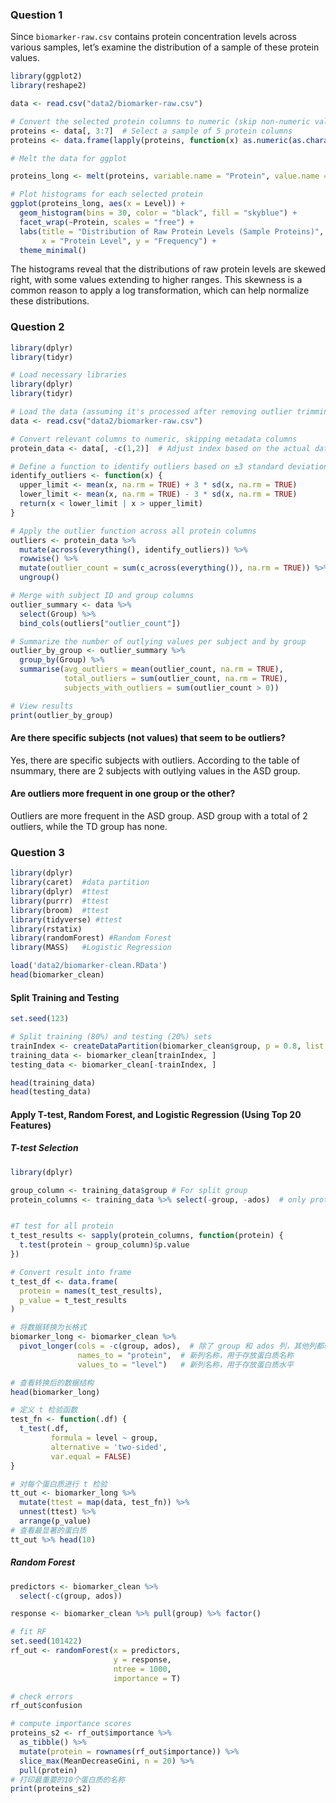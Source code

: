 

### Question 1
Since `biomarker-raw.csv` contains protein concentration levels across various samples, let's examine the distribution of a sample of these protein values.
```r
library(ggplot2)
library(reshape2)
```

```r
data <- read.csv("data2/biomarker-raw.csv")

# Convert the selected protein columns to numeric (skip non-numeric values)
proteins <- data[, 3:7]  # Select a sample of 5 protein columns
proteins <- data.frame(lapply(proteins, function(x) as.numeric(as.character(x))))

# Melt the data for ggplot

proteins_long <- melt(proteins, variable.name = "Protein", value.name = "Level")

# Plot histograms for each selected protein
ggplot(proteins_long, aes(x = Level)) +
  geom_histogram(bins = 30, color = "black", fill = "skyblue") +
  facet_wrap(~Protein, scales = "free") +
  labs(title = "Distribution of Raw Protein Levels (Sample Proteins)",
       x = "Protein Level", y = "Frequency") +
  theme_minimal()

```
The histograms reveal that the distributions of raw protein levels are skewed right, with some values extending to higher ranges. 
This skewness is a common reason to apply a log transformation, which can help normalize these distributions.

### Question 2
```r
library(dplyr)
library(tidyr)
```

```r
# Load necessary libraries
library(dplyr)
library(tidyr)

# Load the data (assuming it's processed after removing outlier trimming)
data <- read.csv("data2/biomarker-raw.csv")

# Convert relevant columns to numeric, skipping metadata columns
protein_data <- data[, -c(1,2)]  # Adjust index based on the actual data structure

# Define a function to identify outliers based on ±3 standard deviations
identify_outliers <- function(x) {
  upper_limit <- mean(x, na.rm = TRUE) + 3 * sd(x, na.rm = TRUE)
  lower_limit <- mean(x, na.rm = TRUE) - 3 * sd(x, na.rm = TRUE)
  return(x < lower_limit | x > upper_limit)
}

# Apply the outlier function across all protein columns
outliers <- protein_data %>%
  mutate(across(everything(), identify_outliers)) %>%
  rowwise() %>%
  mutate(outlier_count = sum(c_across(everything()), na.rm = TRUE)) %>%
  ungroup()

# Merge with subject ID and group columns
outlier_summary <- data %>%
  select(Group) %>%
  bind_cols(outliers["outlier_count"])

# Summarize the number of outlying values per subject and by group
outlier_by_group <- outlier_summary %>%
  group_by(Group) %>%
  summarise(avg_outliers = mean(outlier_count, na.rm = TRUE),
            total_outliers = sum(outlier_count, na.rm = TRUE),
            subjects_with_outliers = sum(outlier_count > 0))

# View results
print(outlier_by_group)

```
#### Are there specific subjects (not values) that seem to be outliers?
Yes, there are specific subjects with outliers. According to the table of nsummary, there are 2 subjects with outlying values in the ASD group.

#### Are outliers more frequent in one group or the other?
Outliers are more frequent in the ASD group.
ASD group with a total of 2 outliers, while the TD group has none.

### Question 3

```r
library(dplyr)
library(caret)  #data partition
library(dplyr)  #ttest
library(purrr)  #ttest
library(broom)  #ttest
library(tidyverse) #ttest
library(rstatix)
library(randomForest) #Random Forest
library(MASS)   #Logistic Regression
```

```r
load('data2/biomarker-clean.RData')
head(biomarker_clean)
```
#### Split Training and Testing
```r
set.seed(123)

# Split training (80%) and testing (20%) sets
trainIndex <- createDataPartition(biomarker_clean$group, p = 0.8, list = FALSE)
training_data <- biomarker_clean[trainIndex, ]
testing_data <- biomarker_clean[-trainIndex, ]

```

```r
head(training_data)
head(testing_data)
```


#### Apply T-test, Random Forest, and Logistic Regression  (Using Top 20 Features)


##### T-test Selection

```r
library(dplyr)

group_column <- training_data$group # For split group
protein_columns <- training_data %>% select(-group, -ados)  # only protein for testing


#T test for all protein
t_test_results <- sapply(protein_columns, function(protein) {
  t.test(protein ~ group_column)$p.value
})

# Convert result into frame
t_test_df <- data.frame(
  protein = names(t_test_results),
  p_value = t_test_results
)
```

```r
# 将数据转换为长格式
biomarker_long <- biomarker_clean %>%
  pivot_longer(cols = -c(group, ados),  # 除了 group 和 ados 列，其他列都转为长格式
               names_to = "protein",  # 新列名称，用于存放蛋白质名称
               values_to = "level")   # 新列名称，用于存放蛋白质水平

# 查看转换后的数据结构
head(biomarker_long)

```

```r
# 定义 t 检验函数
test_fn <- function(.df) {
  t_test(.df, 
         formula = level ~ group, 
         alternative = 'two-sided', 
         var.equal = FALSE)
}

# 对每个蛋白质进行 t 检验
tt_out <- biomarker_long %>%
  mutate(ttest = map(data, test_fn)) %>%
  unnest(ttest) %>%
  arrange(p_value)
# 查看最显著的蛋白质
tt_out %>% head(10)

```




##### Random Forest
```r
predictors <- biomarker_clean %>%
  select(-c(group, ados))

response <- biomarker_clean %>% pull(group) %>% factor()

# fit RF
set.seed(101422)
rf_out <- randomForest(x = predictors, 
                       y = response, 
                       ntree = 1000, 
                       importance = T)

# check errors
rf_out$confusion

# compute importance scores
proteins_s2 <- rf_out$importance %>% 
  as_tibble() %>%
  mutate(protein = rownames(rf_out$importance)) %>%
  slice_max(MeanDecreaseGini, n = 20) %>%
  pull(protein)
# 打印最重要的10个蛋白质的名称
print(proteins_s2)

```

